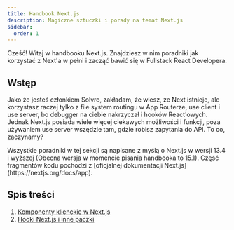```yaml
---
title: Handbook Next.js
description: Magiczne sztuczki i porady na temat Next.js
sidebar:
  order: 1
---
```


Cześć! Witaj w handbooku Next.js. Znajdziesz w nim poradniki jak korzystać z Next'a w pełni i zacząć bawić się w Fullstack React Developera.

## Wstęp

Jako że jesteś członkiem Solvro, zakładam, że wiesz, że Next istnieje, ale korzystasz raczej tylko z file system routingu w App Routerze, use client i use server, bo debugger na ciebie nakrzyczał i hooków React'owych. Jednak Next.js posiada wiele więcej ciekawych możliwości i funkcji, poza używaniem use server wszędzie tam, gdzie robisz zapytania do API. To co, zaczynamy?


<Aside type="tip" title="Disclaimer">
  Wszystkie poradniki w tej sekcji są napisane z myślą o Next.js w wersji 13.4 i
  wyższej (Obecna wersja w momencie pisania handbooka to 15.1). Część fragmentów
  kodu pochodzi z [oficjalnej dokumentacji
  Next.js](https://nextjs.org/docs/app).
</Aside>

## Spis treści

1. [Komponenty klienckie w Next.js](https://docs.solvro.pl/sections/frontend/poradniki/nextjs/client-components/)
2. [Hooki Next.js i inne paczki](https://docs.solvro.pl/sections/frontend/poradniki/nextjs/next-hooks-and-other-packages/)
